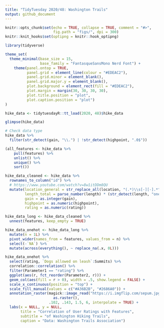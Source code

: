 ```yaml
---
title: "TidyTuesday 2020/48: Washington Trails"
output: github_document
---
```


```r
knitr::opts_chunk$set(echo = TRUE, collapse = TRUE, comment = "#>",
                      fig.path = "figs/", dpi = 300)
knitr::knit_hooks$set(optipng = knitr::hook_optipng)
```

```r
library(tidyverse)

theme_set(
  theme_minimal(base_size = 15,
                base_family = "FantasqueSansMono Nerd Font") +
    theme(panel.ontop = TRUE,
          panel.grid = element_line(colour = "#EDEAC2"),
          panel.grid.minor = element_blank(),
          panel.grid.major.y = element_blank(),
          plot.background = element_rect(fill = "#EDEAC2"),
          plot.margin = margin(30, 30, 30, 30),
          plot.title.position = "plot",
          plot.caption.position = "plot")
)
```

```r
hike_data <- tidytuesdayR::tt_load(2020, 48)$hike_data

glimpse(hike_data)

# Check data type
hike_data %>% 
  filter(str_detect(gain, "\\.") | !str_detect(highpoint, ".0$"))

(all_features <- hike_data %>% 
    pull(features) %>% 
    unlist() %>% 
    unique() %>% 
    sort())

hike_data_cleaned <- hike_data %>% 
  rownames_to_column("id") %>% 
  # https://www.youtube.com/watch?v=8w1itDDm8QU
  mutate(location_general = str_replace_all(location, "(.*)\\s[-][-].*", "\\1"),
         length_total = parse_number(length) * (str_detect(length, "one-way") + 1),
         gain = as.integer(gain),
         highpoint = as.numeric(highpoint),
         rating = as.numeric(rating))
```

```r
hike_data_long <- hike_data_cleaned %>% 
  unnest(features, keep_empty = TRUE)

hike_data_onehot <- hike_data_long %>% 
  mutate(n = 1L) %>% 
  pivot_wider(names_from = features, values_from = n) %>% 
  select(-`NA`) %>% 
  mutate(across(everything(), ~ replace_na(.x, 0L)))
```

```r
hike_data_onehot %>% 
  select(rating, `Dogs allowed on leash`:Summits) %>% 
  correlation::correlation() %>% 
  filter(Parameter1 == "rating") %>% 
  ggplot(aes(r, fct_reorder(Parameter2, r))) +
  geom_col(aes(fill = r > 0), width = .5, show.legend = FALSE) +
  scale_x_continuous(position = "top") +
  scale_fill_manual(values = c("#A36B2B", "#2686A0")) +
  annotation_raster(magick::image_read("https://i.imgflip.com/sepum.jpg") %>% 
                      as.raster(),
                    .102, .143, 1.5, 6, interpolate = TRUE) +
  labs(x = NULL, y = NULL,
       title = "Correlation of User Ratings with Features",
       subtitle = "of Washington Hiking Trails",
       caption = "Data: Washington Trails Association")
```
